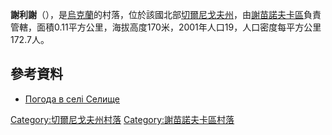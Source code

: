 {{coord|52|0|45|N|32|36|20|E|scale:100000|display=title}}

'''謝利謝'''（{{lang-uk|Селище}}），是[[烏克蘭|烏克蘭]]的村落，位於該國北部[[切爾尼戈夫州|切爾尼戈夫州]]，由[[謝苗諾夫卡區|謝苗諾夫卡區]]負責管轄，面積0.11平方公里，海拔高度170米，2001年人口19，人口密度每平方公里172.7人。

==參考資料==
* [http://weather.in.ua/ua/chernigovskaja/23530 Погода в селі Селище]{{Wayback|url=http://weather.in.ua/ua/chernigovskaja/23530 |date=20160305210959 }}

[[Category:切爾尼戈夫州村落|Category:切爾尼戈夫州村落]]
[[Category:謝苗諾夫卡區村落|Category:謝苗諾夫卡區村落]]


{{Chernihiv-geo-stub}}